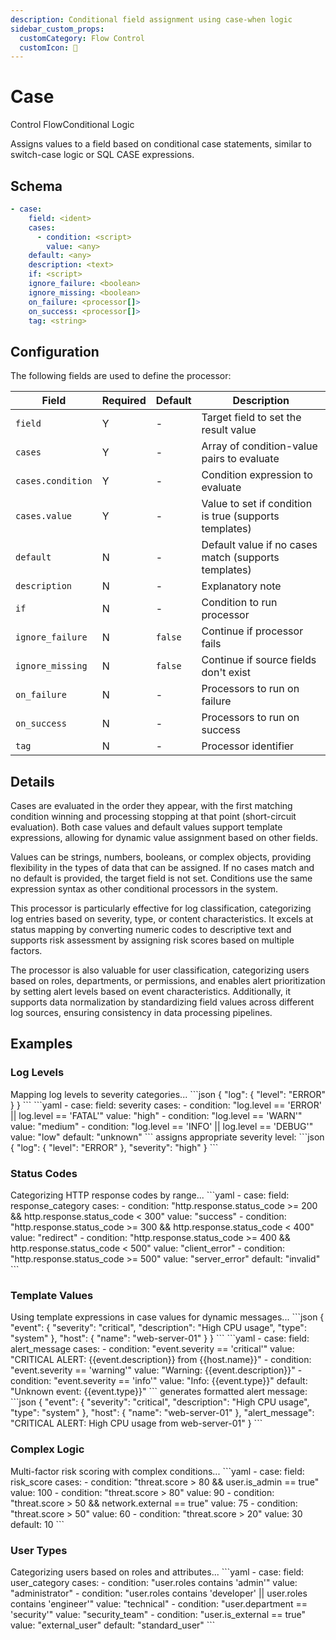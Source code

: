 ```yaml
---
description: Conditional field assignment using case-when logic
sidebar_custom_props:
  customCategory: Flow Control
  customIcon: 🔀
---
```


# Case

<span className="theme-doc-version-badge badge badge--primary">Control Flow</span><span className="theme-doc-version-badge badge badge--secondary">Conditional Logic</span>

Assigns values to a field based on conditional case statements, similar to switch-case logic or SQL CASE expressions.

## Schema

```yaml {2-5}
- case:
    field: <ident>
    cases:
      - condition: <script>
        value: <any>
    default: <any>
    description: <text>
    if: <script>
    ignore_failure: <boolean>
    ignore_missing: <boolean>
    on_failure: <processor[]>
    on_success: <processor[]>
    tag: <string>
```

## Configuration

The following fields are used to define the processor:

|Field|Required|Default|Description|
|---|---|---|---|
|`field`|Y|-|Target field to set the result value|
|`cases`|Y|-|Array of condition-value pairs to evaluate|
|`cases.condition`|Y|-|Condition expression to evaluate|
|`cases.value`|Y|-|Value to set if condition is true (supports templates)|
|`default`|N|-|Default value if no cases match (supports templates)|
|`description`|N|-|Explanatory note|
|`if`|N|-|Condition to run processor|
|`ignore_failure`|N|`false`|Continue if processor fails|
|`ignore_missing`|N|`false`|Continue if source fields don't exist|
|`on_failure`|N|-|Processors to run on failure|
|`on_success`|N|-|Processors to run on success|
|`tag`|N|-|Processor identifier|

## Details

Cases are evaluated in the order they appear, with the first matching condition winning and processing stopping at that point (short-circuit evaluation). Both case values and default values support template expressions, allowing for dynamic value assignment based on other fields. 

Values can be strings, numbers, booleans, or complex objects, providing flexibility in the types of data that can be assigned. If no cases match and no default is provided, the target field is not set. Conditions use the same expression syntax as other conditional processors in the system.

This processor is particularly effective for log classification, categorizing log entries based on severity, type, or content characteristics. It excels at status mapping by converting numeric codes to descriptive text and supports risk assessment by assigning risk scores based on multiple factors. 

The processor is also valuable for user classification, categorizing users based on roles, departments, or permissions, and enables alert prioritization by setting alert levels based on event characteristics. Additionally, it supports data normalization by standardizing field values across different log sources, ensuring consistency in data processing pipelines.

## Examples

### Log Levels

<ExampleGrid>
  <CommentCol>
    Mapping log levels to severity categories...
  </CommentCol>
  <CodeCol>
    ```json
    {
      "log": {
        "level": "ERROR"
      }
    }
    ```
    ```yaml
    - case:
        field: severity
        cases:
          - condition: "log.level == 'ERROR' || log.level == 'FATAL'"
            value: "high"
          - condition: "log.level == 'WARN'"
            value: "medium"
          - condition: "log.level == 'INFO' || log.level == 'DEBUG'"
            value: "low"
        default: "unknown"
    ```
  </CodeCol>
  <CommentCol>
    assigns appropriate severity level:
  </CommentCol>
  <CodeCol>
    ```json
    {
      "log": {
        "level": "ERROR"
      },
      "severity": "high"
    }
    ```
  </CodeCol>
</ExampleGrid>

### Status Codes

<ExampleGrid>
  <CommentCol>
    Categorizing HTTP response codes by range...
  </CommentCol>
  <CodeCol>
    ```yaml
    - case:
        field: response_category
        cases:
          - condition: "http.response.status_code >= 200 && http.response.status_code < 300"
            value: "success"
          - condition: "http.response.status_code >= 300 && http.response.status_code < 400"
            value: "redirect"
          - condition: "http.response.status_code >= 400 && http.response.status_code < 500"
            value: "client_error"
          - condition: "http.response.status_code >= 500"
            value: "server_error"
        default: "invalid"
    ```
  </CodeCol>
</ExampleGrid>

### Template Values

<ExampleGrid>
  <CommentCol>
    Using template expressions in case values for dynamic messages...
  </CommentCol>
  <CodeCol>
    ```json
    {
      "event": {
        "severity": "critical",
        "description": "High CPU usage",
        "type": "system"
      },
      "host": {
        "name": "web-server-01"
      }
    }
    ```
    ```yaml
    - case:
        field: alert_message
        cases:
          - condition: "event.severity == 'critical'"
            value: "CRITICAL ALERT: {{event.description}} from {{host.name}}"
          - condition: "event.severity == 'warning'"
            value: "Warning: {{event.description}}"
          - condition: "event.severity == 'info'"
            value: "Info: {{event.type}}"
        default: "Unknown event: {{event.type}}"
    ```
  </CodeCol>
  <CommentCol>
    generates formatted alert message:
  </CommentCol>
  <CodeCol>
    ```json
    {
      "event": {
        "severity": "critical",
        "description": "High CPU usage",
        "type": "system"
      },
      "host": {
        "name": "web-server-01"
      },
      "alert_message": "CRITICAL ALERT: High CPU usage from web-server-01"
    }
    ```
  </CodeCol>
</ExampleGrid>

### Complex Logic

<ExampleGrid>
  <CommentCol>
    Multi-factor risk scoring with complex conditions...
  </CommentCol>
  <CodeCol>
    ```yaml
    - case:
        field: risk_score
        cases:
          - condition: "threat.score > 80 && user.is_admin == true"
            value: 100
          - condition: "threat.score > 80"
            value: 90
          - condition: "threat.score > 50 && network.external == true"
            value: 75
          - condition: "threat.score > 50"
            value: 60
          - condition: "threat.score > 20"
            value: 30
        default: 10
    ```
  </CodeCol>
</ExampleGrid>

### User Types

<ExampleGrid>
  <CommentCol>
    Categorizing users based on roles and attributes...
  </CommentCol>
  <CodeCol>
    ```yaml
    - case:
        field: user_category
        cases:
          - condition: "user.roles contains 'admin'"
            value: "administrator"
          - condition: "user.roles contains 'developer' || user.roles contains 'engineer'"
            value: "technical"
          - condition: "user.department == 'security'"
            value: "security_team"
          - condition: "user.is_external == true"
            value: "external_user"
        default: "standard_user"
    ```
  </CodeCol>
</ExampleGrid>

